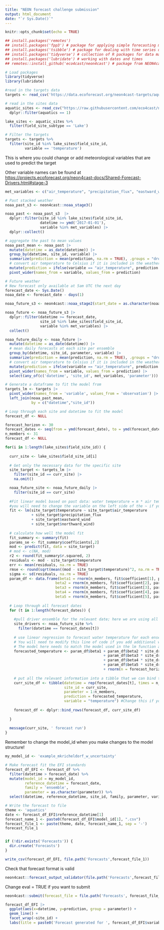 ```yaml
---
title: "NEON forecast challenge submission"
output: html_document
date: "`r Sys.Date()`"
---
```


```r
knitr::opts_chunk$set(echo = TRUE)
```


```r
## install.packages('remotes')
## install.packages('fpp3') # package for applying simple forecasting methods
## install.packages('tsibble') # package for dealing with time series data sets and tsibble objects
## install.packages('tidyverse') # collection of R packages for data manipulation, analysis, and visualisation
## install.packages('lubridate') # working with dates and times
## remotes::install_github('eco4cast/neon4cast') # package from NEON4cast challenge organisers to assist with forecast building and submission

# Load packages
library(tidyverse)
library(lubridate)
```

```r
#read in the targets data
targets <- read_csv('https://data.ecoforecast.org/neon4cast-targets/aquatics/aquatics-targets.csv.gz')

# read in the sites data
aquatic_sites <- read_csv("https://raw.githubusercontent.com/eco4cast/neon4cast-targets/main/NEON_Field_Site_Metadata_20220412.csv") |>
  dplyr::filter(aquatics == 1)

lake_sites <- aquatic_sites %>%
  filter(field_site_subtype == 'Lake')

# Filter the targets
targets <- targets %>%
  filter(site_id %in% lake_sites$field_site_id,
         variable == 'temperature')
```

This is where you could change or add meteorological variables that are used to predict the target

Other variable names can be found at <https://projects.ecoforecast.org/neon4cast-docs/Shared-Forecast-Drivers.html#stage-3>

```r
met_variables <- c("air_temperature", "precipitation_flux", "eastward_wind", "northward_wind")
```

```r

# Past stacked weather
noaa_past_s3 <- neon4cast::noaa_stage3()

noaa_past <- noaa_past_s3  |> 
  dplyr::filter(site_id %in% lake_sites$field_site_id,
                datetime >= ymd('2017-01-01'),
                variable %in% met_variables) |> 
  dplyr::collect()

# aggregate the past to mean values
noaa_past_mean <- noaa_past |> 
  mutate(datetime = as_date(datetime)) |> 
  group_by(datetime, site_id, variable) |> 
  summarize(prediction = mean(prediction, na.rm = TRUE), .groups = "drop") |> 
  # convert air temperature to Celsius if it is included in the weather data
  mutate(prediction = ifelse(variable == "air_temperature", prediction - 273.15, prediction)) |> 
  pivot_wider(names_from = variable, values_from = prediction)
```

```r
# Future weather
# New forecast only available at 5am UTC the next day
forecast_date <- Sys.Date() 
noaa_date <- forecast_date - days(1)

noaa_future_s3 <- neon4cast::noaa_stage2(start_date = as.character(noaa_date))

noaa_future <- noaa_future_s3 |> 
  dplyr::filter(datetime >= forecast_date,
                site_id %in% lake_sites$field_site_id,
                variable %in% met_variables) |> 
  collect()

noaa_future_daily <- noaa_future |> 
  mutate(datetime = as_date(datetime)) |> 
  # mean daily forecasts at each site per ensemble
  group_by(datetime, site_id, parameter, variable) |> 
  summarize(prediction = mean(prediction, na.rm = TRUE), .groups = "drop") |> 
  # convert air temperature to Celsius if it is included in the weather data
  mutate(prediction = ifelse(variable == "air_temperature", prediction - 273.15, prediction)) |> 
  pivot_wider(names_from = variable, values_from = prediction) |> 
  select(any_of(c('datetime', 'site_id', met_variables, 'parameter')))
```

```r
# Generate a dataframe to fit the model from 
targets_lm <- targets |> 
  pivot_wider(names_from = 'variable', values_from = 'observation') |> 
  left_join(noaa_past_mean, 
            by = c("datetime","site_id"))

# Loop through each site and datetime to fit the model
forecast_df <- NULL

```

```r
forecast_horizon <- 30
forecast_dates <- seq(from = ymd(forecast_date), to = ymd(forecast_date) + forecast_horizon, by = "day")
n_members <- 31
forecast_df <- NULL

for(i in 1:length(lake_sites$field_site_id)) {  
  
  curr_site <- lake_sites$field_site_id[i]
  
  # Get only the necessary data for the specific site
  site_target <- targets_lm |>
    filter(site_id == curr_site) |> 
    na.omit()

  noaa_future_site <- noaa_future_daily |> 
    filter(site_id == curr_site)
  
  #Fit linear model based on past data: water temperature = m * air temperature + b
  #you will need to change the variable on the left side of the ~ if you are forecasting oxygen or chla
  fit <- lm(site_target$temperature ~ site_target$air_temperature 
            + site_target$precipitation_flux
            + site_target$eastward_wind
            + site_target$northward_wind)
  
  # calculate how well the model fit
  fit_summary <- summary(fit)
  params_se <- fit_summary$coefficients[,2]
  mod <- predict(fit, data = site_target)
  # mod <- c(NA, mod)
  r2 <- round(fit_summary$r.squared, 2) 
  residuals <- mod - site_target$temperature
  err <- mean(residuals, na.rm = TRUE) 
  rmse <- round(sqrt(mean((mod - site_target$temperature)^2, na.rm = TRUE)), 2) 
  sigma <- sd(residuals, na.rm = TRUE)
  param_df <- data.frame(beta1 = rnorm(n_members, fit$coefficient[1], params_se[1]),
                       beta2 = rnorm(n_members, fit$coefficient[2], params_se[2]),
                       beta3 = rnorm(n_members, fit$coefficient[3], params_se[3]),
                       beta4 = rnorm(n_members, fit$coefficient[4], params_se[4]),
                       beta5 = rnorm(n_members, fit$coefficient[5], params_se[5]))
  
  # Loop through all forecast dates
  for (t in 1:length(forecast_dates)) {
    
    #pull driver ensemble for the relevant date; here we are using all 30 NOAA ensemble members
    site_drivers <- noaa_future_site %>%
      filter(datetime == forecast_dates[t])
    
    # use linear regression to forecast water temperature for each ensemble member
    # You will need to modify this line of code if you add additional weather variables or change the form of the model
    # The model here needs to match the model used in the lm function above (or what model you used in the fit)
    forecasted_temperature <- param_df$beta1 + param_df$beta2 * site_drivers$air_temperature
                                             + param_df$beta3 * site_drivers$precipitation_flux
                                             + param_df$beta4 * site_drivers$eastward_wind
                                             + param_df$beta5 * site_drivers$northward_wind
                                             + rnorm(n = forecast_horizon, mean = 0, sd = sigma)
      
    # put all the relevant information into a tibble that we can bind together
    curr_site_df <- tibble(datetime = rep(forecast_dates[t], times = n_members),
                           site_id = curr_site,
                           parameter = 1:n_members,
                           prediction = forecasted_temperature,
                           variable = "temperature") #Change this if you are forecasting a different variable
    
    forecast_df <- dplyr::bind_rows(forecast_df, curr_site_df)
  
  }
  
  message(curr_site, ' forecast run')
}
```

Remember to change the model_id when you make changes to the model structure!

```r
my_model_id <- 'example_mkricheldorf_w_uncertainty'
```

```r
# Make forecast fit the EFI standards
forecast_df_EFI <- forecast_df %>%
  filter(datetime > forecast_date) %>%
  mutate(model_id = my_model_id,
         reference_datetime = forecast_date,
         family = 'ensemble',
         parameter = as.character(parameter)) %>%
  select(datetime, reference_datetime, site_id, family, parameter, variable, prediction, model_id)

```

```r
# Write the forecast to file
theme <- 'aquatics'
date <- forecast_df_EFI$reference_datetime[1]
forecast_name_1 <- paste0(forecast_df_EFI$model_id[1], ".csv")
forecast_file_1 <- paste(theme, date, forecast_name_1, sep = '-')
forecast_file_1


if (!dir.exists('Forecasts')) {
  dir.create('Forecasts')
}

write_csv(forecast_df_EFI, file.path('Forecasts',forecast_file_1))
```

Check that forecast format is valid

```r
neon4cast::forecast_output_validator(file.path('Forecasts',forecast_file_1))
```

Change eval = TRUE if you want to submit

```r

neon4cast::submit(forecast_file = file.path('Forecasts', forecast_file_1), ask = TRUE) # if ask = T (default), it will produce a pop-up box asking if you want to submit

```

```r
forecast_df_EFI |> 
  ggplot(aes(x=datetime, y=prediction, group = parameter)) +
  geom_line() +
  facet_wrap(~site_id) +
  labs(title = paste0('Forecast generated for ', forecast_df_EFI$variable[1], ' on ', forecast_df_EFI$reference_datetime[1]))
```
